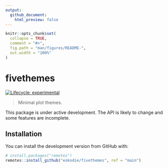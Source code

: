 ```yaml
---
output: 
  github_document:
    html_preview: false
---
```


<!-- README.md is generated from README.Rmd. Please edit that file -->

```r
knitr::opts_chunk$set(
  collapse = TRUE,
  comment = "#>",
  fig.path = "man/figures/README-",
  out.width = "100%"
)
```

# fivethemes

<div align="center">
<!-- hex -->
<!-- <img src="./man/figures/logo.png" height = "200px" /> -->

<!-- badges: start -->
<!-- Experimental -->
[![Lifecycle: experimental](https://img.shields.io/badge/lifecycle-experimental-orange.svg)](https://www.tidyverse.org/lifecycle/#experimental)  

<!-- badges: end -->

<!-- links start -->
<!-- links end -->

</div>


> Minimal plot themes.

This package is under active development. The API is likely to change and some features are incomplete.

## Installation

You can install the development version from GitHub with:
```r
# install.packages("remotes")
remotes::install_github("eokodie/fivethemes", ref = "main")
```




